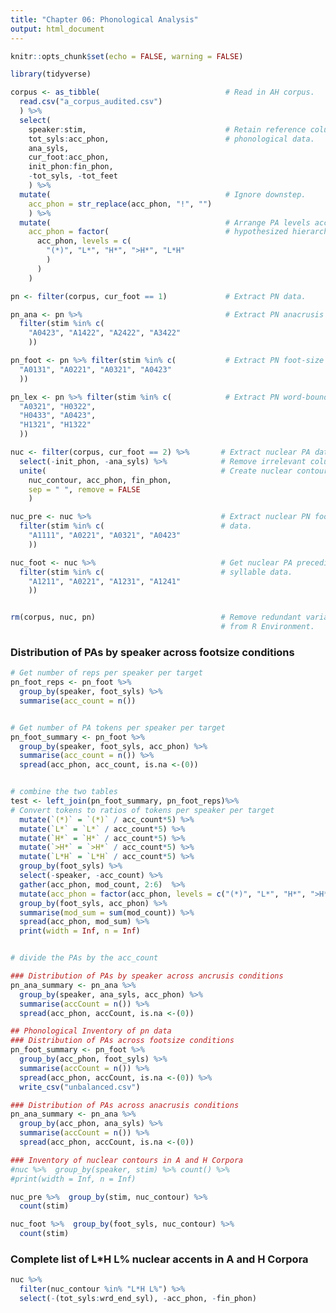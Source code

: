 ```yaml
---
title: "Chapter 06: Phonological Analysis"
output: html_document
---
```


```r
knitr::opts_chunk$set(echo = FALSE, warning = FALSE)
```


```r
library(tidyverse)
```

```r
corpus <- as_tibble(                            # Read in AH corpus. 
  read.csv("a_corpus_audited.csv")
  ) %>%
  select(                                   
    speaker:stim,                               # Retain reference columns and                 
    tot_syls:acc_phon,                          # phonological data.
    ana_syls,
    cur_foot:acc_phon,
    init_phon:fin_phon,
    -tot_syls, -tot_feet
    ) %>%
  mutate(                                       # Ignore downstep.
    acc_phon = str_replace(acc_phon, "!", "") 
    ) %>% 
  mutate(                                       # Arrange PA levels according to
    acc_phon = factor(                          # hypothesized hierarchy.
      acc_phon, levels = c(
        "(*)", "L*", "H*", ">H*", "L*H"
        )
      )
    )

pn <- filter(corpus, cur_foot == 1)             # Extract PN data.

pn_ana <- pn %>%                                # Extract PN anacrusis data.
  filter(stim %in% c(
    "A0423", "A1422", "A2422", "A3422"
    ))

pn_foot <- pn %>% filter(stim %in% c(           # Extract PN foot-size data.
  "A0131", "A0221", "A0321", "A0423"
  ))

pn_lex <- pn %>% filter(stim %in% c(            # Extract PN word-boundary data.
  "A0321", "H0322",
  "H0433", "A0423",
  "H1321", "H1322"
  ))

nuc <- filter(corpus, cur_foot == 2) %>%       # Extract nuclear PA data.
  select(-init_phon, -ana_syls) %>%            # Remove irrelevant columns.
  unite(                                       # Create nuclear contour column.
    nuc_contour, acc_phon, fin_phon,
    sep = " ", remove = FALSE
    )

nuc_pre <- nuc %>%                             # Extract nuclear PN foot-size
  filter(stim %in% c(                          # data.
    "A1111", "A0221", "A0321", "A0423"
    ))

nuc_foot <- nuc %>%                            # Get nuclear PA preceding 
  filter(stim %in% c(                          # syllable data.
    "A1211", "A0221", "A1231", "A1241"
    ))


rm(corpus, nuc, pn)                            # Remove redundant variables
                                               # from R Environment.

```



### Distribution of PAs by speaker across footsize conditions
```r
# Get number of reps per speaker per target
pn_foot_reps <- pn_foot %>%
  group_by(speaker, foot_syls) %>%
  summarise(acc_count = n())


# Get number of PA tokens per speaker per target
pn_foot_summary <- pn_foot %>%
  group_by(speaker, foot_syls, acc_phon) %>%
  summarise(acc_count = n()) %>%
  spread(acc_phon, acc_count, is.na <-(0))


# combine the two tables
test <- left_join(pn_foot_summary, pn_foot_reps)%>% 
# Convert tokens to ratios of tokens per speaker per target
  mutate(`(*)` = `(*)` / acc_count*5) %>%
  mutate(`L*` = `L*` / acc_count*5) %>% 
  mutate(`H*` = `H*` / acc_count*5) %>% 
  mutate(`>H*` = `>H*` / acc_count*5) %>%
  mutate(`L*H` = `L*H` / acc_count*5) %>% 
  group_by(foot_syls) %>% 
  select(-speaker, -acc_count) %>% 
  gather(acc_phon, mod_count, 2:6)  %>%
  mutate(acc_phon = factor(acc_phon, levels = c("(*)", "L*", "H*", ">H*", "L*H"))) %>% 
  group_by(foot_syls, acc_phon) %>% 
  summarise(mod_sum = sum(mod_count)) %>%
  spread(acc_phon, mod_sum) %>% 
  print(width = Inf, n = Inf)


# divide the PAs by the acc_count
```


```r
### Distribution of PAs by speaker across ancrusis conditions
pn_ana_summary <- pn_ana %>%
  group_by(speaker, ana_syls, acc_phon) %>%
  summarise(accCount = n()) %>%
  spread(acc_phon, accCount, is.na <-(0))
```


```r
## Phonological Inventory of pn data
### Distribution of PAs across footsize conditions
pn_foot_summary <- pn_foot %>%
  group_by(acc_phon, foot_syls) %>%
  summarise(accCount = n()) %>%
  spread(acc_phon, accCount, is.na <-(0)) %>% 
  write_csv("unbalanced.csv")
```


```r
### Distribution of PAs across anacrusis conditions
pn_ana_summary <- pn_ana %>%
  group_by(acc_phon, ana_syls) %>%
  summarise(accCount = n()) %>%
  spread(acc_phon, accCount, is.na <-(0))
```


```r
### Inventory of nuclear contours in A and H Corpora
#nuc %>%  group_by(speaker, stim) %>% count() %>% 
#print(width = Inf, n = Inf)

nuc_pre %>%  group_by(stim, nuc_contour) %>% 
  count(stim) 

nuc_foot %>%  group_by(foot_syls, nuc_contour) %>% 
  count(stim)
```



### Complete list of L*H L% nuclear accents in A and H Corpora
```r
nuc %>% 
  filter(nuc_contour %in% "L*H L%") %>% 
  select(-(tot_syls:wrd_end_syl), -acc_phon, -fin_phon)
```
 

